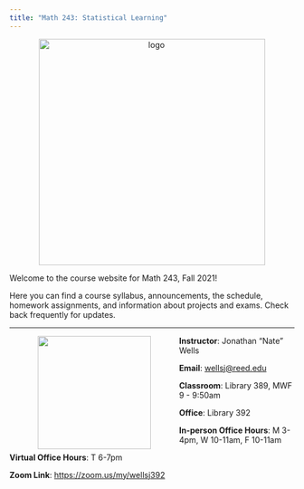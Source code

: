 ```yaml
---
title: "Math 243: Statistical Learning"
---
```


<p style="text-align:center;">  <img    src ="img/bvtradeoff.png" alt = "logo" title="stat learning" width = "400"   />  </p>
Welcome to the course website for Math 243, Fall 2021! 

Here you can find a course syllabus, announcements, the schedule, homework assignments, and information about projects and exams. Check back frequently for updates.


****************************************


<img align="left"  src="img/wells-jonathan.jpg" width = "200" style = "margin:0px 50px">

**Instructor**: Jonathan "Nate" Wells

**Email**: <wellsj@reed.edu>

**Classroom**: Library 389, MWF 9 - 9:50am

**Office**: Library 392

**In-person Office Hours**: M 3-4pm, W 10-11am, F 10-11am

**Virtual Office Hours**: T 6-7pm

**Zoom Link**: <https://zoom.us/my/wellsj392>